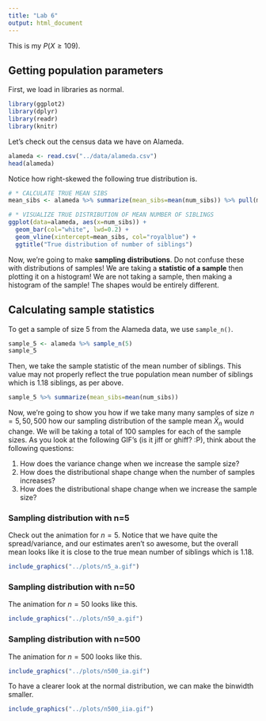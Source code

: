 ```yaml
---
title: "Lab 6"
output: html_document
---
```


This is my $P(X \geq 109)$.

## Getting population parameters

First, we load in libraries as normal.
```r
library(ggplot2)
library(dplyr)
library(readr)
library(knitr)
```

Let's check out the census data we have on Alameda.
```r
alameda <- read.csv("../data/alameda.csv")
head(alameda)
```

Notice how right-skewed the following true distribution is.

```r
# * CALCULATE TRUE MEAN SIBS
mean_sibs <- alameda %>% summarize(mean_sibs=mean(num_sibs)) %>% pull(mean_sibs)

# * VISUALIZE TRUE DISTRIBUTION OF MEAN NUMBER OF SIBLINGS
ggplot(data=alameda, aes(x=num_sibs)) +
  geom_bar(col="white", lwd=0.2) + 
  geom_vline(xintercept=mean_sibs, col="royalblue") +
  ggtitle("True distribution of number of siblings")
```

Now, we're going to make **sampling distributions**. Do not confuse these with distributions of samples! We are taking a **statistic of a sample** then plotting it on a histogram! We are not taking a sample, then making a histogram of the sample! The shapes would be entirely different.

## Calculating sample statistics
To get a sample of size 5 from the Alameda data, we use `sample_n()`.
```r
sample_5 <- alameda %>% sample_n(5)
sample_5
```

Then, we take the sample statistic of the mean number of siblings. This value may not properly reflect the true population mean number of siblings which is 1.18 siblings, as per above.

```r
sample_5 %>% summarize(mean_sibs=mean(num_sibs))
```

Now, we're going to show you how if we take many many samples of size $n={5, 50, 500}$ how our sampling distribution of the sample mean $\bar{X}_n$ would change. We will be taking a total of 100 samples for each of the sample sizes. As you look at the following GIF's (is it jiff or ghiff? :P), think about the following questions:

  1. How does the variance change when we increase the sample size?
  2. How does the distributional shape change when the number of samples increases?
  3. How does the distributional shape change when we increase the sample size?

### Sampling distribution with n=5
Check out the animation for $n=5$. Notice that we have quite the spread/variance, and our estimates aren't so awesome, but the overall mean looks like it is close to the true mean number of siblings which is 1.18.

```r
include_graphics("../plots/n5_a.gif")
```

### Sampling distribution with n=50
The animation for $n=50$ looks like this.  
```r
include_graphics("../plots/n50_a.gif")
```

### Sampling distribution with n=500
The animation for $n=500$ looks like this.  

```r
include_graphics("../plots/n500_ia.gif")
```

To have a clearer look at the normal distribution, we can make the binwidth smaller.

```r
include_graphics("../plots/n500_iia.gif")
```